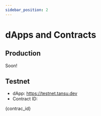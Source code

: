 ```yaml
---
sidebar_position: 2
---
```



# dApps and Contracts

## Production

Soon!

## Testnet

- dApp: https://testnet.tansu.dev
- Contract ID:

<CodeBlock language="bash">{contrac_id}</CodeBlock>
